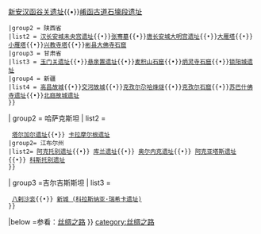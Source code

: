 {{Navbox
|name = 丝绸之路世界文化遗产
|title = [[丝绸之路世界文化遗产]]
|titlestyle =background:
|image =
|above = 丝绸之路：长安-天山廊道路网
|groupstyle =background:
| group1 =中华人民共和国
| list1 = 
 {{Navbox subgroup
 |groupstyle =background:
 |group1 =河南省
 |list1 =[[汉魏洛阳故城|汉魏洛阳城遗址]]{{•}}[[定鼎门|隋唐洛阳城定鼎门遗址]]{{•}}[[函谷关|新安汉函谷关遗址]]{{•}}[[崤函古道石壕段遗址]]
 |group2 = 陕西省
 |list2 = [[未央宫|汉长安城未央宫遗址]]{{•}}[[张骞墓]]{{•}}[[大明宫|唐长安城大明宫遗址]]{{•}}[[大雁塔]]{{•}}[[小雁塔]]{{•}}[[兴教寺|兴教寺塔]]{{•}}[[大佛寺石窟|彬县大佛寺石窟]]
 |group3 = 甘肃省
 |list3 = [[玉门关|玉门关遗址]]{{•}}[[悬泉置遗址]]{{•}}[[麦积山石窟]]{{•}}[[炳靈寺石窟|炳灵寺石窟]]{{•}}[[锁阳城遗址]]
 |group4 = 新疆
 |list4 = [[高昌故城]]{{•}}[[交河故城]]{{•}}[[克孜尔尕哈烽燧]]{{•}}[[克孜尔千佛洞|克孜尔石窟]]{{•}}[[苏巴什佛寺遗址]]{{•}}[[北庭故城遗址]]
 }}
| group2 = 哈萨克斯坦
| list2 = 
 {{Navbox subgroup
 |groupstyle =background:
 |group1 =阿拉木图州
 |list1 =[[开阿利克遗址]]{{•}} [[塔尔加尔遗址]]{{•}} [[卡拉摩尔根|卡拉摩尔根遗址]]
 |group2= 江布尔州
 |list2= [[阿克托别遗址 (江布尔州)|阿克托别遗址]]{{•}} [[库兰遗址]]{{•}} [[奥尔内克遗址]]{{•}} [[阿克亚塔斯遗址]]{{•}} [[科斯托别遗址]]
 }}
| group3 =吉尔吉斯斯坦
| list3 = 
 {{Navbox subgroup
 |groupstyle =background:
 |group1 =楚河州
 |list1 = [[碎葉城|碎叶城（阿克·贝希姆遗址）]]{{•}} [[八剌沙衮]]{{•}} [[新城 (科拉斯纳亚·瑞希卡遗址)]]
 }}
|below =参看：[[丝绸之路]]
}}<noinclude>
[[category:丝绸之路]]
</noinclude>